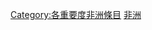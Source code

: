 {{catmore1|[[Wikipedia:非洲專題|Wikipedia:非洲專題]]}}
{{Articles by Importance|topic=非洲|project=非洲|format=toc}}
{{emptycat}}
{{portal box|非洲}}
[[Category:各重要度非洲條目|Category:各重要度非洲條目]]
[[Category:極高重要度條目|非洲]]